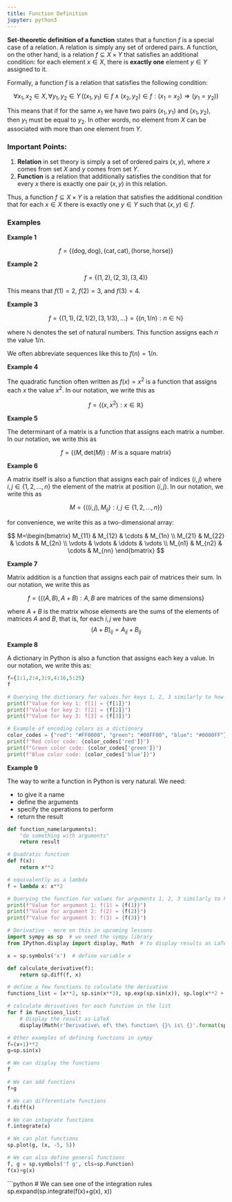 ```yaml
---
title: Function Definition
jupyter: python3
---
```


**Set-theoretic definition of a function** states that a function $f$ is a special case of a relation. A relation is simply any set of ordered pairs. A function, on the other hand, is a relation $f \subseteq X \times Y$ that satisfies an additional condition: for each element $x \in X$, there is **exactly one** element $y \in Y$ assigned to it.

Formally, a function $f$ is a relation that satisfies the following condition:

$$
\forall x_1, x_2 \in X, \, \forall y_1, y_2 \in Y \, \left( (x_1, y_1) \in f \land (x_2, y_2) \in f : (x_1 = x_2) \Rightarrow (y_1 = y_2) \right)
$$

This means that if for the same $x_1$ we have two pairs $(x_1, y_1)$ and $(x_1, y_2)$, then $y_1$ must be equal to $y_2$. In other words, no element from $X$ can be associated with more than one element from $Y$.

### Important Points:
1. **Relation** in set theory is simply a set of ordered pairs $(x, y)$, where $x$ comes from set $X$ and $y$ comes from set $Y$.
2. **Function** is a relation that additionally satisfies the condition that for every $x$ there is exactly one pair $(x, y)$ in this relation.

Thus, a function $f \subseteq X \times Y$ is a relation that satisfies the additional condition that for each $x \in X$ there is exactly one $y \in Y$ such that $(x, y) \in f$.

### Examples

**Example 1**

$$
f=\{(\text{dog}, \text{dog}), (\text{cat}, \text{cat}), (\text{horse}, \text{horse})\}
$$

**Example 2**

$$
f=\{(1,2), (2,3), (3,4)\}
$$

This means that $f(1)=2$, $f(2)=3$, and $f(3)=4$.

**Example 3**

$$
f=\{(1,1),(2,1/2),(3,1/3),...\}=\{(n,1/n): n \in \mathbb{N}\}
$$

where $\mathbb{N}$ denotes the set of natural numbers. This function assigns each $n$ the value $1/n$.

We often abbreviate sequences like this to $f(n)=1/n$.

**Example 4**

The quadratic function often written as $f(x)=x^2$ is a function that assigns each $x$ the value $x^2$. In our notation, we write this as

$$
f=\{(x,x^2): x \in \mathbb{R}\}
$$

**Example 5**

The determinant of a matrix is a function that assigns each matrix a number. In our notation, we write this as

$$
f=\{(M,\text{det}(M)): M \text{ is a square matrix}\}
$$

**Example 6**

A matrix itself is also a function that assigns each pair of indices $(i,j)$ where $i,j \in \{1,2,...,n\}$ the element of the matrix at position $(i,j)$. In our notation, we write this as

$$
M=\{((i,j),M_{ij}): i,j \in \{1,2,...,n\}\}
$$

for convenience, we write this as a two-dimensional array:

$$
M=\begin{bmatrix}
M_{11} & M_{12} & \cdots & M_{1n} \\
M_{21} & M_{22} & \cdots & M_{2n} \\
\vdots & \vdots & \ddots & \vdots \\
M_{n1} & M_{n2} & \cdots & M_{nn}
\end{bmatrix}
$$

**Example 7**

Matrix addition is a function that assigns each pair of matrices their sum. In our notation, we write this as

$$
f=\{((A,B),A+B): A,B \text{ are matrices of the same dimensions}\}
$$

where $A+B$ is the matrix whose elements are the sums of the elements of matrices $A$ and $B$, that is, for each $i,j$ we have 
$$
(A+B)_{ij}=A_{ij}+B_{ij}
$$

**Example 8**

A dictionary in Python is also a function that assigns each key a value. In our notation, we write this as:

```python
f={1:1,2:4,3:9,4:16,5:25}
f
```

```python
# Querying the dictionary for values for keys 1, 2, 3 similarly to how we write it in mathematics!!!
print(f"Value for key 1: f[1] = {f[1]}")
print(f"Value for key 2: f[2] = {f[2]}")
print(f"Value for key 3: f[3] = {f[3]}")
```

```python
# Example of encoding colors as a dictionary
color_codes = {"red": "#FF0000", "green": "#00FF00", "blue": "#0000FF"}
print(f"Red color code: {color_codes['red']}")
print(f"Green color code: {color_codes['green']}")
print(f"Blue color code: {color_codes['blue']}")
```

**Example 9**

The way to write a function in Python is very natural.
We need:

* to give it a name
* define the arguments
* specify the operations to perform
* return the result

```python
def function_name(arguments):
    "do something with arguments"
    return result
```

```python
# Quadratic function
def f(x):
    return x**2

# equivalently as a lambda
f = lambda x: x**2

# Querying the function for values for arguments 1, 2, 3 similarly to how we write it in mathematics!!!
print(f"Value for argument 1: f(1) = {f(1)}")
print(f"Value for argument 2: f(2) = {f(2)}")
print(f"Value for argument 3: f(3) = {f(3)}")
```

```python
# Derivative - more on this in upcoming lessons
import sympy as sp  # we need the sympy library
from IPython.display import display, Math  # to display results as LaTeX

x = sp.symbols('x')  # define variable x

def calculate_derivative(f):
    return sp.diff(f, x)

# define a few functions to calculate the derivative
functions_list = [x**2, sp.sin(x**3), sp.exp(sp.sin(x)), sp.log(x**2 + 1)]

# calculate derivatives for each function in the list
for f in functions_list:
    # Display the result as LaTeX
    display(Math(r'Derivative\ of\ the\ function\ {}\ is\ {}'.format(sp.latex(f), sp.latex(calculate_derivative(f)))))
```

```python
# Other examples of defining functions in sympy
f=(x+1)**2
g=sp.sin(x)
```

```python
# We can display the functions
f
```

```python
# We can add functions
f+g
```

```python
# We can differentiate functions
f.diff(x)
```

```python
# We can integrate functions
f.integrate(x)
```

```python
# We can plot functions
sp.plot(g, (x, -5, 5))
```

```python
# We can also define general functions
f, g = sp.symbols('f g', cls=sp.Function)
f(x)+g(x)
```

```python
# We can see one of the integration rules
sp.expand(sp.integrate(f(x)+g(x), x))